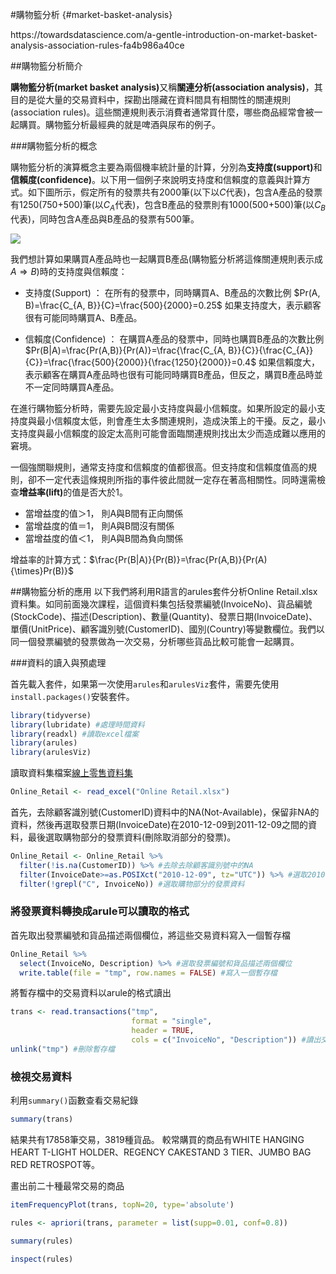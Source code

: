 #購物籃分析 {#market-basket-analysis}

https://towardsdatascience.com/a-gentle-introduction-on-market-basket-analysis-association-rules-fa4b986a40ce

##購物籃分析簡介

**購物籃分析(market basket analysis)**又稱**關連分析(association analysis)**，其目的是從大量的交易資料中，探勘出隱藏在資料間具有相關性的關連規則(association rules)。這些關連規則表示消費者通常買什麼，哪些商品經常會被一起購買。購物籃分析最經典的就是啤酒與尿布的例子。

###購物籃分析的概念

購物籃分析的演算概念主要為兩個機率統計量的計算，分別為**支持度(support)**和**信賴度(confidence)**。以下用一個例子來說明支持度和信賴度的意義與計算方式。如下圖所示，假定所有的發票共有2000筆(以下以$C$代表)，包含A產品的發票有1250(750+500)筆(以$C_{A}$代表)，包含B產品的發票則有1000(500+500)筆(以$C_{B}$代表)，同時包含A產品與B產品的發票有500筆。

![](image/mbdata.png)

我們想計算如果購買A產品時也一起購買B產品(購物籃分析將這條關連規則表示成${A}\Rightarrow{B}$)時的支持度與信賴度：

- 支持度(Support) ：
在所有的發票中，同時購買A、B產品的次數比例 $Pr(A, B)=\frac{C_{A, B}}{C}=\frac{500}{2000}=0.25$
如果支持度大，表示顧客很有可能同時購買A、B產品。

- 信賴度(Confidence) ：
在購買A產品的發票中，同時也購買B產品的次數比例 $Pr(B|A)=\frac{Pr(A,B)}{Pr(A)}=\frac{\frac{C_{A, B}}{C}}{\frac{C_{A}}{C}}=\frac{\frac{500}{2000}}{\frac{1250}{2000}}=0.4$
如果信賴度大，表示顧客在購買A產品時也很有可能同時購買B產品，但反之，購買B產品時並不一定同時購買A產品。

在進行購物籃分析時，需要先設定最小支持度與最小信賴度。如果所設定的最小支持度與最小信賴度太低，則會產生太多關連規則，造成決策上的干擾。反之，最小支持度與最小信賴度的設定太高則可能會面臨關連規則找出太少而造成難以應用的窘境。

一個強關聯規則，通常支持度和信賴度的值都很高。但支持度和信賴度值高的規則，卻不一定代表這條規則所指的事件彼此間就一定存在著高相關性。同時還需檢查**增益率(lift)**的值是否大於1。

  - 當增益度的值＞1， 則A與B間有正向關係
  - 當增益度的值＝1， 則A與B間沒有關係
  - 當增益度的值＜1， 則A與B間為負向關係

增益率的計算方式：$\frac{Pr(B|A)}{Pr(B)}=\frac{Pr(A,B)}{Pr(A){\times}Pr(B)}$

##購物籃分析的應用
以下我們將利用R語言的arules套件分析Online Retail.xlsx資料集。如同前面幾次課程，這個資料集包括發票編號(InvoiceNo)、貨品編號(StockCode)、描述(Description)、數量(Quantity)、發票日期(InvoiceDate)、單價(UnitPrice)、顧客識別號(CustomerID)、國別(Country)等變數欄位。我們以同一個發票編號的發票做為一次交易，分析哪些貨品比較可能會一起購買。

###資料的讀入與預處理

首先載入套件，如果第一次使用`arules`和`arulesViz`套件，需要先使用`install.packages()`安裝套件。
```r
library(tidyverse)
library(lubridate) #處理時間資料
library(readxl) #讀取excel檔案
library(arules)
library(arulesViz)
```

讀取資料集檔案[線上零售資料集](https://archive.ics.uci.edu/ml/datasets/Online+Retail)
```r
Online_Retail <- read_excel("Online Retail.xlsx")
```

首先，去除顧客識別號(CustomerID)資料中的NA(Not-Available)，保留非NA的資料，然後再選取發票日期(InvoiceDate)在2010-12-09到2011-12-09之間的資料，最後選取購物部分的發票資料(刪除取消部分的發票)。
```r
Online_Retail <- Online_Retail %>%
  filter(!is.na(CustomerID)) %>% #去除去除顧客識別號中的NA
  filter(InvoiceDate>=as.POSIXct("2010-12-09", tz="UTC")) %>% #選取2010-12-09到2011-12-09之間的資料
  filter(!grepl("C", InvoiceNo)) #選取購物部分的發票資料
```

### 將發票資料轉換成arule可以讀取的格式

首先取出發票編號和貨品描述兩個欄位，將這些交易資料寫入一個暫存檔
```r
Online_Retail %>%
  select(InvoiceNo, Description) %>% #選取發票編號和貨品描述兩個欄位
  write.table(file = "tmp", row.names = FALSE) #寫入一個暫存檔
```

將暫存檔中的交易資料以arule的格式讀出
```r
trans <- read.transactions("tmp",
                           format = "single",
                           header = TRUE,
                           cols = c("InvoiceNo", "Description")) #讀出交易資料
unlink("tmp") #刪除暫存檔
```

### 檢視交易資料

利用`summary()`函數查看交易紀錄
```r
summary(trans)
```
結果共有17858筆交易，3819種貨品。
較常購買的商品有WHITE HANGING HEART T-LIGHT HOLDER、REGENCY CAKESTAND 3 TIER、JUMBO BAG RED RETROSPOT等。

畫出前二十種最常交易的商品
```r
itemFrequencyPlot(trans, topN=20, type='absolute')
```

```r
rules <- apriori(trans, parameter = list(supp=0.01, conf=0.8))
```

```r
summary(rules)
```

```r
inspect(rules)
```

